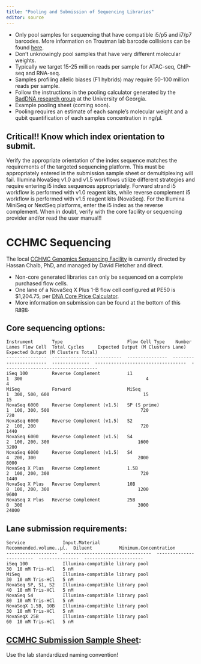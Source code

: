 ```yaml
---
title: "Pooling and Submission of Sequencing Libraries"
editor: source
---
```


-   Only pool samples for sequencing that have compatible i5/p5 and i7/p7 barcodes. More information on Troutman lab barcode collisions can be found [here](https://github.com/ty-troutman/labSequencingBarcodes).
-   Don't unknowingly pool samples that have very different molecular weights.
-   Typically we target 15-25 million reads per sample for ATAC-seq, ChIP-seq and RNA-seq.
-   Samples profiling allelic biases (F1 hybrids) may require 50-100 million reads per sample.
-   Follow the instructions in the pooling calculator generated by the [BadDNA research group](https://baddna.uga.edu/tools-library_pooling_calculator.html) at the University of Georgia.
-   Example pooling sheet (coming soon).
-   Pooling requires an estimate of each sample's molecular weight and a qubit quantification of each samples concentration in ng/µl.

::: callout-important
## Critical!! Know which index orientation to submit.

Verify the appropriate orientation of the index sequence matches the requirements of the targeted sequencing platform. This must be appropriately entered in the submission sample sheet or demultiplexing will fail. Illumina NovaSeq v1.0 and v1.5 workflows utilize different strategies and require entering i5 index sequences appropriately. Forward strand i5 workflow is performed with v1.0 reagent kits, while reverse complement i5 workflow is performed with v1.5 reagent kits (NovaSeq). For the Illumina MiniSeq or NextSeq platforms, enter the i5 index as the reverse complement. When in doubt, verify with the core facility or sequencing provider and/or read the user manual!!
:::

# CCHMC Sequencing

The local [CCHMC Genomics Sequencing Facility](https://centerlink.cchmc.org/research/research---tabs/dna-sequencing-core) is currently directed by Hassan Chaib, PhD, and managed by David Fletcher and direct.

-   Non-core generated libraries can only be sequenced on a complete purchased flow cells.
-   One lane of a NovaSeq X Plus 1-B flow cell configured at PE50 is \$1,204.75, per [DNA Core Price Calculator](https://centerlink.cchmc.org/research/research---tabs/dna-sequencing-core/price-calculator).
-   More information on submission can be found at the bottom of this [page](https://dna.cchmc.org/www/nextgen_main.php).

## Core sequencing options:

```
Instrument       Type                        Flow Cell Type    Number Lanes Flow Cell  Total Cycles     Expected Output (M Clusters Lane)   Expected Output (M Clusters Total)
---------------  --------------------------  ---------------  -----------------------  --------------  ----------------------------------  -----------------------------------
iSeq 100         Reverse Complement          i1                                     1  300                                              4                                    4
MiSeq            Forward                     MiSeq                                  1  300, 500, 600                                   15                                   15
NovaSeq 6000     Reverse Complement (v1.5)   SP (S prime)                           1  100, 300, 500                                  720                                  720
NovaSeq 6000     Reverse Complement (v1.5)   S2                                     2  100, 200                                       720                                 1440
NovaSeq 6000     Reverse Complement (v1.5)   S4                                     2  100, 200, 300                                 1600                                 3200
NovaSeq 6000     Reverse Complement (v1.5)   S4                                     4  200, 300                                      2000                                 8000
NovaSeq X Plus   Reverse Complement          1.5B                                   2  100, 200, 300                                  720                                 1440
NovaSeq X Plus   Reverse Complement          10B                                    8  100, 200, 300                                 1200                                 9600
NovaSeq X Plus   Reverse Complement          25B                                    8  300                                           3000                                24000
```

## Lane submission requirements:

```         
Service              Input.Material                      Recommended.volume..µl.  Diluent          Minimum.Concentration 
-------------------  ---------------------------------  ------------------------  ---------------  ----------------------
iSeq 100             Illumina-compatible library pool                         30  10 mM Tris-HCl   5 nM                  
MiSeq                Illumina-compatible library pool                         30  10 mM Tris-HCl   5 nM                  
NovaSeq SP, S1, S2   Illumina-compatible library pool                         40  10 mM Tris-HCl   5 nM                  
NovaSeq S4           Illumina-compatible library pool                         80  10 mM Tris-HCl   5 nM                  
NovaSeqX 1.5B, 10B   Illumina-compatible library pool                         30  10 mM Tris-HCl   5 nM                  
NovaSeqX 25B         Illumina-compatible library pool                         60  10 mM Tris-HCl   5 nM                  

```

## [CCMHC Submission Sample Sheet](https://docs.google.com/spreadsheets/d/1jsq9Pe1AbLTcPkmoBw3DCj2ewyRkCqlng8q2KOK_6iQ/edit?usp=sharing):

Use the lab standardized naming convention!
